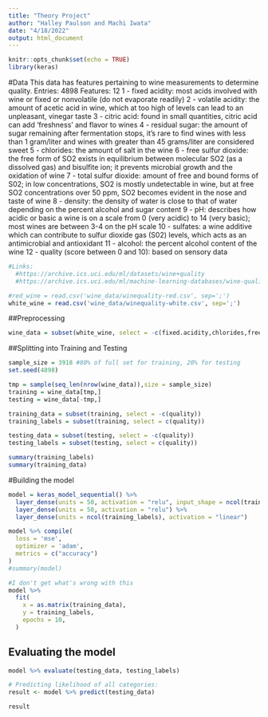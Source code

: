 ```yaml
---
title: "Theory Project"
author: "Halley Paulson and Machi Iwata"
date: "4/18/2022"
output: html_document
---
```


```r
knitr::opts_chunk$set(echo = TRUE)
library(keras)
```

#Data
This data has features pertaining to wine measurements to determine quality.
Entries: 4898
Features: 12
1 - fixed acidity: most acids involved with wine or fixed or nonvolatile (do not evaporate readily)
2 - volatile acidity: the amount of acetic acid in wine, which at too high of levels can lead to an unpleasant, vinegar taste
3 - citric acid: found in small quantities, citric acid can add ‘freshness’ and flavor to wines
4 - residual sugar: the amount of sugar remaining after fermentation stops, it’s rare to find wines with less than 1 gram/liter and wines with greater than 45 grams/liter are considered sweet
5 - chlorides: the amount of salt in the wine
6 - free sulfur dioxide: the free form of SO2 exists in equilibrium between molecular SO2 (as a dissolved gas) and bisulfite ion; it prevents microbial growth and the oxidation of wine
7 - total sulfur dioxide: amount of free and bound forms of S02; in low concentrations, SO2 is mostly undetectable in wine, but at free SO2 concentrations over 50 ppm, SO2 becomes evident in the nose and taste of wine
8 - density: the density of water is close to that of water depending on the percent alcohol and sugar content
9 - pH: describes how acidic or basic a wine is on a scale from 0 (very acidic) to 14 (very basic); most wines are between 3-4 on the pH scale
10 - sulfates: a wine additive which can contribute to sulfur dioxide gas (S02) levels, which acts as an antimicrobial and antioxidant
11 - alcohol: the percent alcohol content of the wine
12 - quality (score between 0 and 10): based on sensory data
```r
#Links:
  #https://archive.ics.uci.edu/ml/datasets/wine+quality
  #https://archive.ics.uci.edu/ml/machine-learning-databases/wine-quality/

#red_wine = read.csv('wine_data/winequality-red.csv', sep=';')
white_wine = read.csv('wine_data/winequality-white.csv', sep=';')

```

##Preprocessing
```r
wine_data = subset(white_wine, select = -c(fixed.acidity,chlorides,free.sulfur.dioxide,density))

```

##Splitting into Training and Testing
```r
sample_size = 3918 #80% of full set for training, 20% for testing
set.seed(4898)

tmp = sample(seq_len(nrow(wine_data)),size = sample_size)
training = wine_data[tmp,]
testing = wine_data[-tmp,]

training_data = subset(training, select = -c(quality))
training_labels = subset(training, select = c(quality))

testing_data = subset(testing, select = -c(quality))
testing_labels = subset(testing, select = c(quality))

summary(training_labels)
summary(training_data)
```

#Building the model
```r
model = keras_model_sequential() %>%
  layer_dense(units = 50, activation = "relu", input_shape = ncol(training_data)) %>%
  layer_dense(units = 50, activation = "relu") %>%
  layer_dense(units = ncol(training_labels), activation = "linear")

model %>% compile(
  loss = 'mse',
  optimizer = 'adam',
  metrics = c("accuracy")
)
#summary(model)
```

```r
#I don't get what's wrong with this
model %>% 
  fit(
    x = as.matrix(training_data),
    y = training_labels,
    epochs = 10,
  )

```

## Evaluating the model
```r
model %>% evaluate(testing_data, testing_labels)

# Predicting likelihood of all categories:
result <- model %>% predict(testing_data)

result
```








